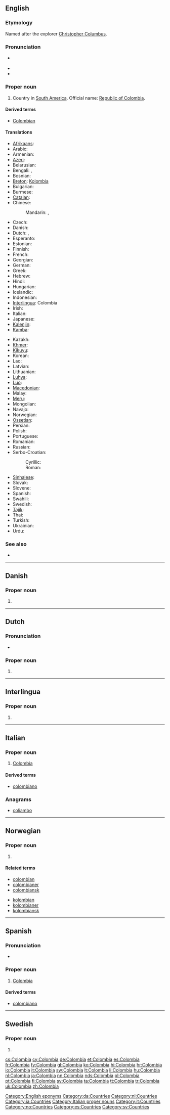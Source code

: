 {{also|Colômbia}}
==English==
{{wikipedia}}
{{wikipedia|lang=simple}}

===Etymology===
Named after the explorer [[w:Christopher Columbus|Christopher Columbus]].

===Pronunciation===
* {{a|UK|US}} {{IPA|/kəˈlʌm.bi.ə/}}
* {{audio|en-us-Colombia.ogg|Audio (US)}}
* {{homophones|Columbia}}

===Proper noun===
{{en-proper noun}}

# Country in [[South America]]. Official name: [[Republic of Colombia]].

====Derived terms====
* [[Colombian]]

====Translations====
{{trans-top|country in South America}}
* [[Afrikaans]]: {{t|af|Colombia}}
* Arabic: {{t|ar|كولومبيا|f|tr=kuluumbiya}}
* Armenian: {{t-|hy|Կոլումբիա|tr=Kolumbia}}
* [[Azeri]]: {{t|az|Kolumbiya}}
* Belarusian: {{t|be|Калумбія|f|tr=Kalúmbija|sc=Cyrl}}
* Bengali: {{t|bn|কলম্বিয়া|tr=kôlômbiẏa|sc=Beng}}, {{t|bn|কলোমবিয়া|tr=kôlombiẏa|sc=Beng}}
* Bosnian: {{t-|bs|Kolumbija|f}}
* [[Breton]]: [[Kolombia]]
* Bulgarian: {{t|bg|Колумбия|f|tr=Kolúmbija|sc=Cyrl}}
* Burmese: {{t|my|ကိုလံဘီယာနိုင်ငံ|sc=Mymr}}
* [[Catalan]]: {{t|ca|Colòmbia|f}}
* Chinese:
*: Mandarin: {{t-|cmn|哥倫比亞|sc=Hani}}, {{t-|cmn|哥伦比亚|tr=Gēlúnbǐyà|sc=Hani}}
* Czech: {{t-|cs|Kolumbie|f}}
* Danish: {{t-|da|Colombia}}
* Dutch: {{t+|nl|Colombia}}, {{t-|nl|Colombië}}
* Esperanto: {{t-|eo|Kolombio|xs=Esperanto}}
* Estonian: {{t|et|Colombia}}
* Finnish: {{t+|fi|Kolumbia}}
* French: {{t+|fr|Colombie|f}}
* Georgian: {{t|ka|კოლუმბია|tr=kolumbia|sc=Geor}}
* German: {{t+|de|Kolumbien|n}}
* Greek: {{t+|el|Κολομβία|f|tr=Kolomvía}}
* Hebrew: {{t|he|קולומביה|f|tr=qolombia|sc=Hebr}}
* Hindi: {{t|hi|कोलम्बिया|tr=kolambiyā|sc=Deva}}
* Hungarian: {{t+|hu|Kolumbia}}
* Icelandic: {{t+|is|Kólumbía|f}}
* Indonesian: {{t|id|Kolombia}}
* [[Interlingua]]: Colombia
* Irish: {{t|ga|Cholóim|alt=An Cholóim}}
* Italian: {{t+|it|Colombia}}
* Japanese: {{t+|ja|コロンビア|tr=Koronbia}}
* [[Kalenjin]]: {{tø|kln|kol}}
* [[Kamba]]: {{tø|kam|Kolombia}}
{{trans-mid}}
* Kazakh: {{t|kk|Колумбия|tr=Kolumbiya|sc=Cyrl}}
* [[Khmer]]: {{t|km|កូឡុំប៊ី|tr=ko lom bi|sc=Khmr}}
* [[Kikuyu]]: {{tø|ki|Kolombia}}
* Korean: {{t|ko|콜롬비아|tr=Kollombia|sc=Kore}}
* Lao: {{t|lo|ໂກລົມບີ|sc=Laoo}}
* Latvian: {{t|lv|Kolumbija|f}}
* Lithuanian: {{t|lt|Kolumbija|f}}
* [[Luhya]]: {{tø|luy|Kolombia}}
* [[Luo]]: {{tø|luo|Kolombia}}
* [[Macedonian]]: {{t-|mk|Колумбија|f|tr=Kolúmbija}}
* Malay: {{t|ms|Colombia}}
* [[Meru]]: {{tø|mer|Kolombia}}
* Mongolian: {{t|mn|Колумб|tr=Kolumb|sc=Cyrl}}
* Navajo: {{tø|nv|Kolámbiya‎}}
* Norwegian: {{t-|no|Colombia}}
* [[Ossetian]]: {{tø|os|Колумби|tr=Kolumbi|sc=Cyrl}}
* Persian: {{t+|fa|کلمبیا|tr=Kolombiyâ|xs=Persian}}
* Polish: {{t+|pl|Kolumbia|f}}
* Portuguese: {{t+|pt|Colômbia|f}}
* Romanian: {{t-|ro|Columbia|f}}
* Russian: {{t+|ru|Колумбия|f|tr=Kolúmbija}}
* Serbo-Croatian:
*: Cyrillic: {{t|sh|Колумбија|f|sc=Cyrl}}
*: Roman: {{t|sh|Kolumbija|f}}
* [[Sinhalese]]: {{t|si|කොලොම්‍බියාව|tr=kolombiyāva|sc=Sinh}}
* Slovak: {{t|sk|Kolumbia|f}}
* Slovene: {{t|sl|Kolumbija|f}}
* Spanish: {{t+|es|Colombia|f}}
* Swahili: {{t+|sw|Kolombia|xs=Swahili}}
* Swedish: {{t+|sv|Colombia}}
* [[Tajik]]: {{t-|tg|Кулумбия|tr=Kulumbiya|sc=Cyrl|xs=Tajik}}
* Thai: {{t|th|โคลอมเบีย|tr=koh-lom-bia|sc=Thai}}
* Turkish: {{t+|tr|Kolombiya}}
* Ukrainian: {{t|uk|Колумбія|f|tr=Kolúmbija|sc=Cyrl}}
* Urdu: {{t|ur|کولمبیا|m|tr=kolambiyā|sc=ur-Arab}}
{{trans-bottom}}

===See also===
* {{list|en|countries of South America}}

[[Category:English eponyms]]

----

==Danish==
{{wikipedia|lang=da}}

===Proper noun===
{{infl|da|proper noun}}

# {{l|en|Colombia}}

[[Category:da:Countries]]

----

==Dutch==
{{wikipedia|lang=nl}}

===Pronunciation===
* {{a|NL}} {{audio|Nl-Colombia.ogg|audio}}

===Proper noun===
{{infl|nl|proper noun}}

# {{l|en|Colombia}}

[[Category:nl:Countries]]

----

==Interlingua==
{{wikipedia|lang=ia}}

===Proper noun===
{{infl|ia|proper noun}}

# {{l|en|Colombia}}

[[Category:ia:Countries]]

----

==Italian==
{{wikipedia|lang=it}}

===Proper noun===
{{infl|it|proper noun}} {{f}}

# [[#English|Colombia]]

====Derived terms====
* [[colombiano#Italian|colombiano]]

===Anagrams===
* [[coliambo#Italian|coliambo]]

[[Category:Italian proper nouns]]
[[Category:it:Countries]]

----

==Norwegian==
{{wikipedia|lang=nb}}
{{wikipedia|lang=nn}}

===Proper noun===
{{infl|no|proper noun}}

# {{l|en|Colombia}}

====Related terms====
{{top2}}
* [[colombian]]
* [[colombianer]]
* [[colombiansk]]
{{mid2}}
* [[kolombian]]
* [[kolombianer]]
* [[kolombiansk]]
{{bottom}}

[[Category:no:Countries]]

----

==Spanish==
{{wikipedia|lang=es}}

===Pronunciation===
* {{audio|es-Colombia.ogg|Audio (Peru)}}

===Proper noun===
{{es-proper noun|f}}

# [[#English|Colombia]]

====Derived terms====
* [[colombiano]] {{pos a}}

[[Category:es:Countries]]

----

==Swedish==
{{wikipedia|lang=sv}}

===Proper noun===
{{infl|sv|proper noun}}

# {{l|en|Colombia}}

[[Category:sv:Countries]]

[[cs:Colombia]]
[[cy:Colombia]]
[[de:Colombia]]
[[et:Colombia]]
[[es:Colombia]]
[[fr:Colombia]]
[[fy:Colombia]]
[[gl:Colombia]]
[[ko:Colombia]]
[[hi:Colombia]]
[[hr:Colombia]]
[[io:Colombia]]
[[it:Colombia]]
[[sw:Colombia]]
[[lt:Colombia]]
[[li:Colombia]]
[[hu:Colombia]]
[[nl:Colombia]]
[[ja:Colombia]]
[[nn:Colombia]]
[[nds:Colombia]]
[[pl:Colombia]]
[[pt:Colombia]]
[[fi:Colombia]]
[[sv:Colombia]]
[[ta:Colombia]]
[[tt:Colombia]]
[[tr:Colombia]]
[[uk:Colombia]]
[[zh:Colombia]]